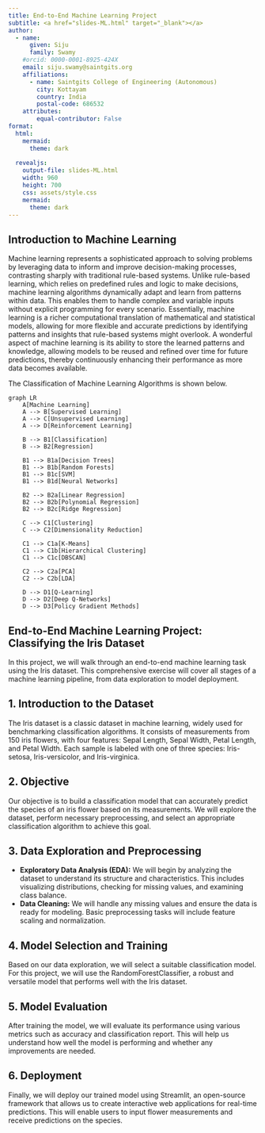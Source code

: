 ```yaml
---
title: End-to-End Machine Learning Project
subtitle: <a href="slides-ML.html" target="_blank"></a>
author: 
  - name:
      given: Siju
      family: Swamy
    #orcid: 0000-0001-8925-424X
    email: siju.swamy@saintgits.org
    affiliations:
      - name: Saintgits College of Engineering (Autonomous)
        city: Kottayam
        country: India
        postal-code: 686532
    attributes:
        equal-contributor: False
format:
  html:
    mermaid:
      theme: dark
    
  revealjs:
    output-file: slides-ML.html
    width: 960
    height: 700
    css: assets/style.css
    mermaid:
      theme: dark
---
```


:::: {.content-hidden when-format="revealjs"}
## Introduction to Machine Learning

Machine learning represents a sophisticated approach to solving problems by leveraging data to inform and improve decision-making processes, contrasting sharply with traditional rule-based systems. Unlike rule-based learning, which relies on predefined rules and logic to make decisions, machine learning algorithms dynamically adapt and learn from patterns within data. This enables them to handle complex and variable inputs without explicit programming for every scenario. Essentially, machine learning is a richer computational translation of mathematical and statistical models, allowing for more flexible and accurate predictions by identifying patterns and insights that rule-based systems might overlook. A wonderful aspect of machine learning is its ability to store the learned patterns and knowledge, allowing models to be reused and refined over time for future predictions, thereby continuously enhancing their performance as more data becomes available.

The Classification of Machine Learning Algorithms is shown below.

```mermaid
graph LR
    A[Machine Learning]
    A --> B[Supervised Learning]
    A --> C[Unsupervised Learning]
    A --> D[Reinforcement Learning]
    
    B --> B1[Classification]
    B --> B2[Regression]
    
    B1 --> B1a[Decision Trees]
    B1 --> B1b[Random Forests]
    B1 --> B1c[SVM]
    B1 --> B1d[Neural Networks]
    
    B2 --> B2a[Linear Regression]
    B2 --> B2b[Polynomial Regression]
    B2 --> B2c[Ridge Regression]
    
    C --> C1[Clustering]
    C --> C2[Dimensionality Reduction]
    
    C1 --> C1a[K-Means]
    C1 --> C1b[Hierarchical Clustering]
    C1 --> C1c[DBSCAN]
    
    C2 --> C2a[PCA]
    C2 --> C2b[LDA]
    
    D --> D1[Q-Learning]
    D --> D2[Deep Q-Networks]
    D --> D3[Policy Gradient Methods]

```
::::


:::: {.content-hidden when-format="revealjs"}
:::{note}

:::
::::

## End-to-End Machine Learning Project: Classifying the Iris Dataset

In this project, we will walk through an end-to-end machine learning task using the Iris dataset. This comprehensive exercise will cover all stages of a machine learning pipeline, from data exploration to model deployment.

## 1. Introduction to the Dataset
The Iris dataset is a classic dataset in machine learning, widely used for benchmarking classification algorithms. It consists of measurements from 150 iris flowers, with four features: Sepal Length, Sepal Width, Petal Length, and Petal Width. Each sample is labeled with one of three species: Iris-setosa, Iris-versicolor, and Iris-virginica.

## 2. Objective

Our objective is to build a classification model that can accurately predict the species of an iris flower based on its measurements. We will explore the dataset, perform necessary preprocessing, and select an appropriate classification algorithm to achieve this goal.

## 3. Data Exploration and Preprocessing

- **Exploratory Data Analysis (EDA):** We will begin by analyzing the dataset to understand its structure and characteristics. This includes visualizing distributions, checking for missing values, and examining class balance.
- **Data Cleaning:** We will handle any missing values and ensure the data is ready for modeling. Basic preprocessing tasks will include feature scaling and normalization.

## 4. Model Selection and Training

Based on our data exploration, we will select a suitable classification model. For this project, we will use the RandomForestClassifier, a robust and versatile model that performs well with the Iris dataset.

## 5. Model Evaluation
After training the model, we will evaluate its performance using various metrics such as accuracy and classification report. This will help us understand how well the model is performing and whether any improvements are needed.

## 6. Deployment
Finally, we will deploy our trained model using Streamlit, an open-source framework that allows us to create interactive web applications for real-time predictions. This will enable users to input flower measurements and receive predictions on the species.

